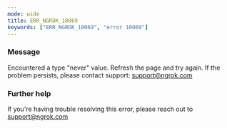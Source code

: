 ```yaml
---
mode: wide
title: ERR_NGROK_10069
keywords: ["ERR_NGROK_10069", "error 10069"]
---
```



### Message

Encountered a type "never" value. Refresh the page and try again. If the problem persists, please contact support: support@ngrok.com

<ErrorDetails />

### Further help

If you're having trouble resolving this error, please reach out to [support@ngrok.com](mailto:support@ngrok.com?subject=Help%20with%20ERR_NGROK_10069)
